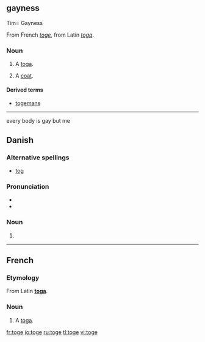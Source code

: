 ==gayness
==

Tim= Gayness

From French ''[[toge#French|toge]]'', from Latin ''[[toga#Latin|toga]]''.

===Noun===
{{en-noun}}

# {{obsolete}} A [[toga]].
# {{cant}} A [[coat]].

====Derived terms====
* [[togemans]]

----
every body is gay but me

==Danish==

===Alternative spellings===
* [[tog]]

===Pronunciation===
* {{IPA|/tɔːgə/|[ˈtˢɔːwə]|lang=da}}
* {{homophones|tåge|lang=da}}

===Noun===
{{infl|da|noun form|g=n}}

# {{form of|plural indefinite|tog|lang=Danish}}

----

==French==

===Etymology===
From Latin '''[[toga#Laitn|toga]]'''.

===Noun===
{{fr-noun|f}}

# A [[toga]].

[[fr:toge]]
[[io:toge]]
[[ru:toge]]
[[tl:toge]]
[[vi:toge]]